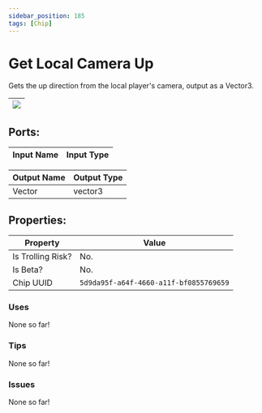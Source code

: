```yaml
---
sidebar_position: 185
tags: [Chip]
---
```


# Get Local Camera Up


Gets the up direction from the local player's camera, output as a Vector3.

| ![](https://images-ext-2.discordapp.net/external/MPmIaQzlEPmgGWlgi-WxBBXt0Bjv_zWPkg1y1f_sy3s/https/www.recroomcircuits.com/image/circuit/absolute-value?width=206&height=108) |
|-----|

## Ports:

| Input Name | Input Type |
|-----------|-----------|

| Output Name | Output Type |
|-----------|-----------|
| Vector | vector3 |

## Properties:

| Property  | Value |
|-------------------|-----------|
| Is Trolling Risk? | No. |
| Is Beta? | No. |
| Chip UUID | `5d9da95f-a64f-4660-a11f-bf0855769659` |

### Uses

None so far!

### Tips

None so far!

### Issues

None so far!